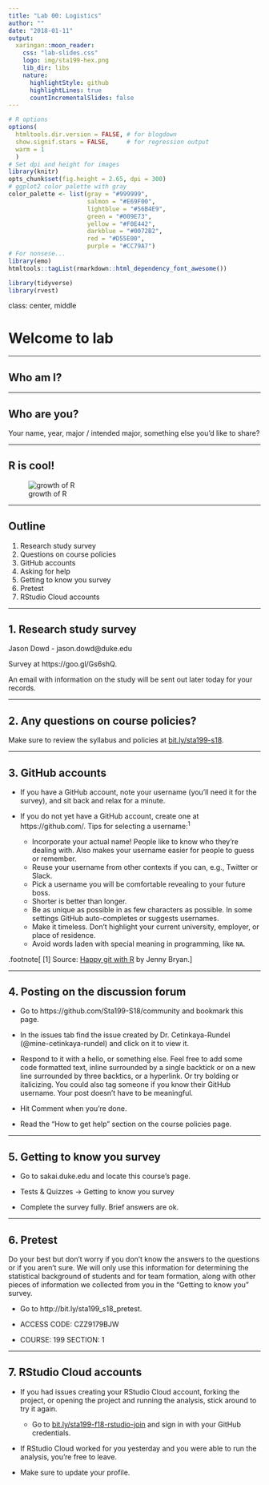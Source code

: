 ```yaml
---
title: "Lab 00: Logistics"
author: ""
date: "2018-01-11"
output:
  xaringan::moon_reader:
    css: "lab-slides.css"
    logo: img/sta199-hex.png
    lib_dir: libs
    nature:
      highlightStyle: github
      highlightLines: true
      countIncrementalSlides: false
---
```


```r
# R options
options(
  htmltools.dir.version = FALSE, # for blogdown
  show.signif.stars = FALSE,     # for regression output
  warm = 1
  )
# Set dpi and height for images
library(knitr)
opts_chunk$set(fig.height = 2.65, dpi = 300) 
# ggplot2 color palette with gray
color_palette <- list(gray = "#999999", 
                      salmon = "#E69F00", 
                      lightblue = "#56B4E9", 
                      green = "#009E73", 
                      yellow = "#F0E442", 
                      darkblue = "#0072B2", 
                      red = "#D55E00", 
                      purple = "#CC79A7")
# For nonsese...
library(emo)
htmltools::tagList(rmarkdown::html_dependency_font_awesome())
```

```r
library(tidyverse)
library(rvest)
```

class: center, middle

# Welcome to lab

---

## Who am I?

---

## Who are you?

Your name, year, major / intended major, something else you'd like to share?

---

## R is cool!

![growth of R](lab-img/00/Rgrowth.png)

---

## Outline

1. Research study survey
2. Questions on course policies
3. GitHub accounts
4. Asking for help
5. Getting to know you survey
6. Pretest
7. RStudio Cloud accounts

---

## 1. Research study survey

Jason Dowd - jason.dowd@duke.edu

Survey at https://goo.gl/Gs6shQ.

An email with information on the study will be sent out later today for your records.

---

## 2. Any questions on course policies?

Make sure to review the syllabus and policies at [bit.ly/sta199-s18](http://bit.ly/sta199-s18).

---

## 3. GitHub accounts

- If you have a GitHub account, note your username (you'll need it for the survey), and sit back and relax for a minute.

- If you do not yet have a GitHub account, create one at https://github.com/. Tips for selecting a username:<sup>1</sup>
    - Incorporate your actual name! People like to know who they’re dealing with. Also makes your username easier for people to guess or remember.
    - Reuse your username from other contexts if you can, e.g., Twitter or Slack.
    - Pick a username you will be comfortable revealing to your future boss.
    - Shorter is better than longer.
    - Be as unique as possible in as few characters as possible. In some settings GitHub auto-completes or suggests usernames.
    - Make it timeless. Don’t highlight your current university, employer, or place of residence.
    - Avoid words laden with special meaning in programming, like `NA`.

.footnote[ [1] Source: [Happy git with R](http://happygitwithr.com/github-acct.html#username-advice) by Jenny Bryan.]

---

## 4. Posting on the discussion forum

- Go to https://github.com/Sta199-S18/community and bookmark this page.

- In the issues tab find the issue created by Dr. Cetinkaya-Rundel (@mine-cetinkaya-rundel) and click on it to view it.

- Respond to it with a hello, or something else. Feel free to add some code formatted text, inline surrounded by a single backtick or on a new line surrounded by three backtics, or a hyperlink. Or try bolding or italicizing. You could also tag someone if you know their GitHub username. Your post doesn't have to be meaningful.

- Hit Comment when you're done.

- Read the "How to get help" section on the course policies page.

---

## 5. Getting to know you survey

- Go to sakai.duke.edu and locate this course's page.

- Tests & Quizzes -> Getting to know you survey

- Complete the survey fully. Brief answers are ok.

---

## 6. Pretest

Do your best but don't worry if you don't know the answers to the questions or if you aren't sure. We will only use this information for determining the statistical background of students and for team formation, along with other pieces of information we collected from you in the "Getting to know you" survey.

- Go to http://bit.ly/sta199_s18_pretest.

- ACCESS CODE: CZZ9179BJW

- COURSE: 199  SECTION: 1

---

## 7. RStudio Cloud accounts

- If you had issues creating your RStudio Cloud account, forking the project, or opening the project and running the analysis, stick around to try it again.

    - Go to [bit.ly/sta199-f18-rstudio-join](http://bit.ly/sta199-f18-rstudio-join) and sign in with your GitHub credentials.

- If RStudio Cloud worked for you yesterday and you were able to run the analysis, you're free to leave.

- Make sure to update your profile.

